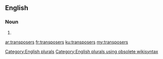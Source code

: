 ==English==

===Noun===
{{head|en}}

# {{plural of|transposer}}

[[Category:English plurals]][[Category:English plurals using obsolete wikisyntax]]

[[ar:transposers]]
[[fr:transposers]]
[[ku:transposers]]
[[my:transposers]]